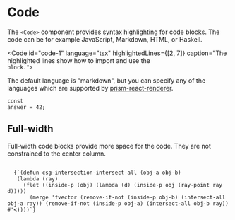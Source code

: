 
# Code

The `<Code>` component provides syntax highlighting for code blocks. The code can be for example <Sample variant="toggle" language="javascript">JavaScript</Sample>, <Sample variant="toggle" language="markdown">Markdown</Sample>, <Sample variant="toggle" language="html">HTML</Sample>, or <Sample variant="toggle" language="haskell">Haskell</Sample>.

<Code id="code-1" language="tsx" highlightedLines={[2, 7]} caption="The highlighted lines show how to import and use the <Code> block.">
  <Sample variant="basic" as="source" />
</Code>

The default language is "markdown", but you can specify any of the languages
which are supported by [prism-react-renderer](https://github.com/FormidableLabs/prism-react-renderer).

<Code language="javascript" caption="The Hitchhiker's Guide to the Galaxy">const answer = 42;</Code>

## Full-width

Full-width code blocks provide more space for the code. They are not constrained to the center column.

<Code language="javascript" fullWidth>
  {`(defun csg-intersection-intersect-all (obj-a obj-b)
   (lambda (ray)
     (flet ((inside-p (obj) (lambda (d) (inside-p obj (ray-point ray d)))))
       (merge 'fvector (remove-if-not (inside-p obj-b) (intersect-all obj-a ray)) (remove-if-not (inside-p obj-a) (intersect-all obj-b ray)) #'<))))`}
</Code>
